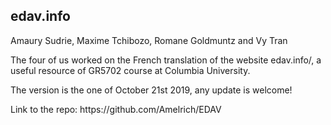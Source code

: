 ## edav.info

Amaury Sudrie, Maxime Tchibozo, Romane Goldmuntz and Vy Tran 

The four of us worked on the French translation of the website edav.info/, a useful resource of GR5702 course at Columbia University.

The version is the one of October 21st 2019, any update is welcome!

Link to the repo: https://github.com/Amelrich/EDAV


